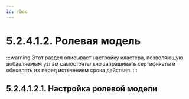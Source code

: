 ```yaml
---
id: rbac
---
```



# 5.2.4.1.2. Ролевая модель

:::warning
Этот раздел описывает настройку кластера, позволяющую добавляемым узлам самостоятельно запрашивать сертификаты и обновлять их перед истечением срока действия.
:::

## 5.2.4.1.2.1. Настройка ролевой модели
<RbacComponent/>
